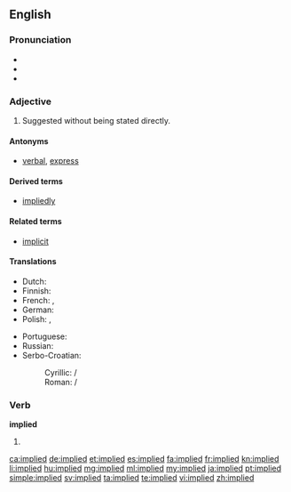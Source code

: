 ==English==

===Pronunciation===
* {{IPA|/ɪmˈplaɪd/}}
* {{audio|en-us-implied.ogg|Audio (US)|lang=en}}
* {{rhymes|aɪd}}

===Adjective===
{{en-adj}}

# Suggested without being stated directly.

====Antonyms====
* {{sense|suggested without being stated}} [[verbal]], [[express]]

====Derived terms====
* [[impliedly]]

====Related terms====
* [[implicit]]

====Translations====
{{trans-top|suggested without being stated directly}}
* Dutch: {{t|nl|onrechtstreeks}}
* Finnish: {{t|fi|epäsuora}}
* French: {{t+|fr|sous-entendu}}, {{t+|fr|implicite}}
* German: {{t+|de|impliziert}}
* Polish: {{t|pl|nie wprost}}, {{t|pl|dorozumiany|m}}
{{trans-mid}}
* Portuguese: {{t+|pt|subentendido}}
* Russian: {{t|ru|подразумеваемый|tr=podrazumevájemyj|sc=Cyrl}}
* Serbo-Croatian:
*: Cyrillic: {{t|sh|подразумеван|m}} / {{t|sh|подразумијеван|m}}
*: Roman: {{t|sh|podrazumevan|m}} / {{t+|sh|podrazumijevan|m}}
{{trans-bottom}}

===Verb===
'''implied'''

# {{en-past of|imply}}

[[ca:implied]]
[[de:implied]]
[[et:implied]]
[[es:implied]]
[[fa:implied]]
[[fr:implied]]
[[kn:implied]]
[[li:implied]]
[[hu:implied]]
[[mg:implied]]
[[ml:implied]]
[[my:implied]]
[[ja:implied]]
[[pt:implied]]
[[simple:implied]]
[[sv:implied]]
[[ta:implied]]
[[te:implied]]
[[vi:implied]]
[[zh:implied]]
